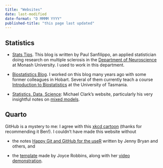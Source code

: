 ```yaml
---
title: "Websites"
date: last-modified
date-format: "D MMMM YYYY"
published-title: "this page last updated"
---
```


## Statistics

- [Stats Tips](https://msni-stats-tips.netlify.app/). This blog is written by Paul Sanfilippo, an applied statistician doing research on multiple sclerosis in the [Department of Neuroscience](https://www.monash.edu/medicine/translational/neuroscience/home) at Monash University. I used to work in this department.

- [Biostatistics Blog](https://blogs.utas.edu.au/biostatistics/). I worked on this blog many years ago with some former colleagues in Hobart. Several of them currently teach a course [Introduction to Biostatistics](https://www.utas.edu.au/courses/chm/units/cam625-introduction-to-biostatistics) at the University of Tasmania.

- [Statistics, Data, Science](https://m-clark.github.io/): Michael Clark's website, particularly his very insightful notes on [mixed models](https://m-clark.github.io/mixed-models-with-R/).


## Quarto

GitHub is a mystery to me: I agree with this [xkcd cartoon](https://xkcd.com/1597/) (thanks for recommending it Ben!). I couldn't have made this website without

- the notes [Happy Git and GitHub for the useR](https://happygitwithr.com/) written by Jenny Bryan and others, and

- the [template](https://github.com/jtr13/website-template) made by Joyce Robbins, along with her [video demonstration](https://www.youtube.com/watch?v=YN75YXaLFGM).




